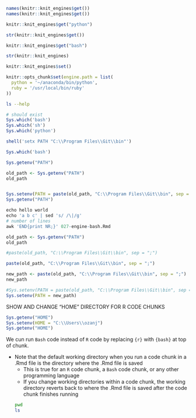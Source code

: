 





```r
names(knitr::knit_engines$get())
names(knitr::knit_engines$get())

knitr::knit_engines$get("python")

str(knitr::knit_engines$get())

knitr::knit_engines$get("bash")
```


```r
str(knitr::knit_engines)

knitr::knit_engines$set()
```

```r
knitr::opts_chunk$set(engine.path = list(
  python = '~/anaconda/bin/python',
  ruby = '/usr/local/bin/ruby'
))
```

```bash
ls --help
```


```r
# should exist
Sys.which('bash')
Sys.which('sh')
Sys.which('python')
```

```r
shell('setx PATH "C:\\Program Files\\Git\\bin"')
```


```r
Sys.which('bash')
```

```r
Sys.getenv("PATH")

old_path <- Sys.getenv("PATH")
old_path


Sys.setenv(PATH = paste(old_path, "C:\\Program Files\\Git\\bin", sep = ";"))
Sys.getenv("PATH")
```

```r
echo hello world
echo 'a b c' | sed 's/ /\|/g'
# number of lines
awk 'END{print NR;}' 027-engine-bash.Rmd
```

```r
old_path <- Sys.getenv("PATH")
old_path

#paste(old_path, "C:\\Program Files\\Git\\bin", sep = ";")
```

```r
paste(old_path, "C:\\Program Files\\Git\\bin", sep = ";")

new_path <- paste(old_path, "C:\\Program Files\\Git\\bin", sep = ";")
new_path
```
```r
#Sys.setenv(PATH = paste(old_path, "C:\\Program Files\\Git\\bin", sep = ";"))
Sys.setenv(PATH = new_path)
```

SHOW AND CHANGE "HOME" DIRECTORY FOR R CODE CHUNKS
```r
Sys.getenv("HOME")
Sys.setenv(HOME = "C:\\Users\\ozanj")
Sys.getenv("HOME")
```


We cun run `Bash` code instead of `R` code by replacing `{r}` with `{bash}` at top of chunk.

- Note that the default working directory when you run a code chunk in a .Rmd file is the directory where the .Rmd file is saved
    - This is true for an `R` code chunk, a `Bash` code chunk, or any other programming language
    - If you change working directories within a code chunk, the working directory reverts back to where the .Rmd file is saved after the code chunk finishes running
```bash
pwd
ls
```
